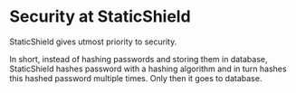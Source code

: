 # Security at StaticShield

StaticShield gives utmost priority to security.

In short, instead of hashing passwords and storing them in database, StaticShield hashes password with a hashing algorithm and in
turn hashes this hashed password multiple times. Only then it goes to database.
